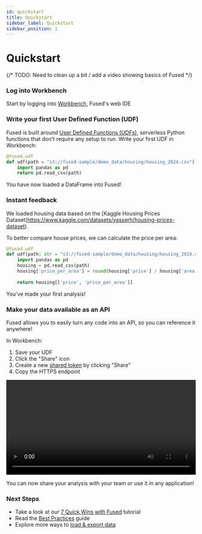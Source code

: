 ```yaml
---
id: quickstart
title: Quickstart
sidebar_label: Quickstart
sidebar_position: 1
---
```


# Quickstart

{/* TODO: Need to clean up a bit / add a video showing basics of Fused */}

### Log into Workbench

Start by logging into [Workbench](https://www.fused.io/workbench), Fused's web IDE

### Write your first User Defined Function (UDF)

Fused is built around [User Defined Functions (UDFs)](/core-concepts/why/), serverless Python functions that don't require any setup to run. Write your first UDF in Workbench: 

```python
@fused.udf
def udf(path = "s3://fused-sample/demo_data/housing/housing_2024.csv"):
	import pandas as pd
	return pd.read_csv(path)
```

You have now loaded a DataFrame into Fused! 

### Instant feedback

We loaded housing data based on the [Kaggle Housing Prices Dataset(https://www.kaggle.com/datasets/yasserh/housing-prices-dataset). 

To better compare house prices, we can calculate the price per area:

```python
@fused.udf
def udf(path: str = "s3://fused-sample/demo_data/housing/housing_2024.csv"):
    import pandas as pd
    housing = pd.read_csv(path)
    housing['price_per_area'] = round(housing['price'] / housing['area'], 2)
    
    return housing[['price', 'price_per_area']]
```

You've made your first analysis!

### Make your data available as an API

Fused allows you to easily turn any code into an API, so you can reference it anywhere!

In Workbench:
1. Save your UDF
2. Click the "Share" icon
3. Create a new [shared token](/workbench/udf-builder/navigation/#share) by clicking "Share"
4. Copy the HTTPS endpoint

<video width="100%" controls>
  <source src="/img/quickstart/Sharing_to_URL.mp4" type="video/mp4" />
</video>

You can now share your analysis with your team or use it in any application!


### Next Steps

- Take a look at our [7 Quick Wins with Fused](/tutorials/fused-quick-wins) tutorial
- Read the [Best Practices](/core-concepts/best-practices/) guide
- Explore more ways to [load & export data](/examples/load-export-data/)